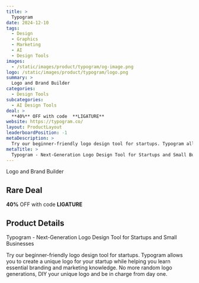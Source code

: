 ```yaml
---
title: >
  Typogram
date: 2024-12-10
tags:
  - Design
  - Graphics
  - Marketing
  - AI
  - Design Tools
images:
  - /static/images/product/typogram/og-image.png
logo: /static/images/product/typogram/logo.png
summary: >
  Logo and Brand Builder
categories:
  - Design Tools
subcategories:
  - AI Design Tools
deal: >
  **40%** OFF with code  **LIGATURE**
website: https://typogram.co/
layout: ProductLayout
leaderboardPosition: -1
metaDescription: >
  Try our beginner-friendly logo design tool for startups. Typogram allows you to create a unique logo for your startup while helping you learn essential branding and marketing knowledge. No more random logo generations, DIY your unique logo and be in charge from day one.
metaTitle: >
  Typogram - Next-Generation Logo Design Tool for Startups and Small Businesses
---
```

Logo and Brand Builder

## Rare Deal

**40%** OFF with code  **LIGATURE**

## Product Details

Typogram - Next-Generation Logo Design Tool for Startups and Small Businesses

Try our beginner-friendly logo design tool for startups. Typogram allows you to create a unique logo for your startup while helping you learn essential branding and marketing knowledge. No more random logo generations, DIY your unique logo and be in charge from day one.
